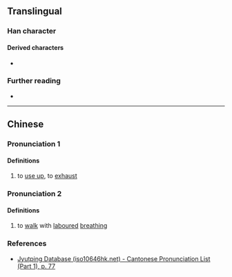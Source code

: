 {{character info}}
==Translingual==

===Han character===
{{Han char|rn=30|rad=口|as=04|sn=7|four=|canj=ROK|ids=⿰口攵}}

====Derived characters====
* {{l|mul|[[𪫎]]}}

===Further reading===
* {{Han ref|kx=0181.191|hdz=10590.031|uh=545A|ud=21594}}

----

==Chinese==
{{zh-forms}}

===Pronunciation 1===
{{zh-pron
|m=huá
|m-s=
|dg=
|c=mui4
|c-t=
|g=
|h=pfs=
|j=
|mb=
|md=
|mn=
|mn-t=
|w=
|x=
|mc=y
|oc=y
|cat=v
}}

====Definitions====
{{head|zh|Han character}}

# to [[use up]], to [[exhaust]]

===Pronunciation 2===
{{zh-pron
|m=qì
|m-s=
|dg=
|c=mui4
|c-t=
|g=
|h=pfs=
|j=
|mb=
|md=
|mn=
|mn-t=
|w=
|x=
|mc=y
|oc=y
|cat=v
}}

====Definitions====
{{head|zh|Han character}}

# to [[walk]] with [[laboured]] [[breathing]]

===References===
* [http://www.iso10646hk.net/jp/document/download.jsp Jyutping Database (iso10646hk.net) - Cantonese Pronunciation List (Part 1), p. 77]